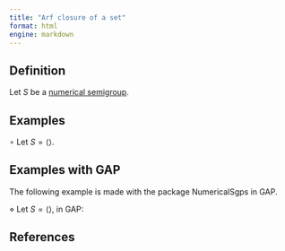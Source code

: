 ```yaml
---
title: "Arf closure of a set"
format: html
engine: markdown
---
```


## Definition

Let $S$ be a [numerical semigroup](../Basic-concepts/Numerical-semigroup.qmd).


## Examples

$\circ$ Let $S = \langle \rangle$.


## Examples with GAP

The following example is made with the package NumericalSgps in GAP.

$\diamond$ Let $S = \langle  \rangle$, in GAP:


## References




